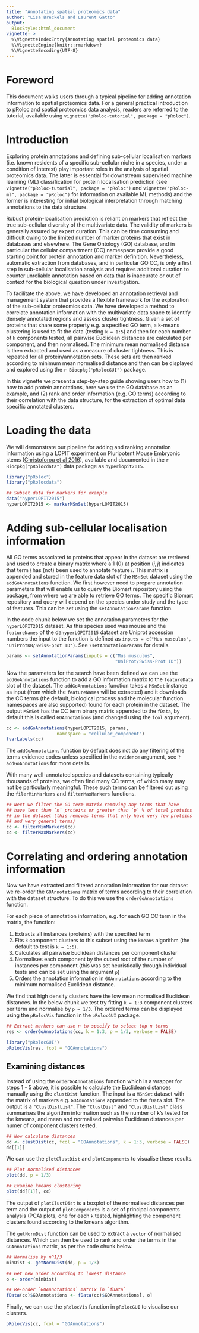 ```yaml
--- 
title: "Annotating spatial proteomics data" 
author: "Lisa Breckels and Laurent Gatto" 
output:  
  BiocStyle::html_document
vignette: >
  %\VignetteIndexEntry{Annotating spatial proteomics data} 
  %\VignetteEngine{knitr::rmarkdown}
  %\VignetteEncoding{UTF-8}
---
```

  
# Foreword
This document walks users through a typical pipeline for adding annotation information to spatial proteomics data. For a general practical introduction to pRoloc and spatial proteomics data analysis, readers are referred to the tutorial, available using `vignette("pRoloc-tutorial", package = "pRoloc")`. 

# Introduction
Exploring protein annotations and defining sub-cellular localisation markers (i.e. known residents of a specific sub-cellular niche in a species, under a condition of interest) play important roles in the analysis of spatial proteomics data. The latter is essential for downstream supervised machine learning (ML) classification for protein localisation prediction (see `vignette("pRoloc-tutorial", package = "pRoloc")` and `vignette("pRoloc-ml", package = "pRoloc")` for information on available ML methods) and the former is interesting for initial biological interpretation through matching annotations to the data structure. 

Robust protein-localisation prediction is reliant on markers that reflect the true sub-cellular diversity of the multivariate data. The validity of markers is generally assured by expert curation. This can be time consuming and difficult owing to the limited number of marker proteins that exist in databases and elsewhere. The Gene Ontology (GO) database, and in particular the cellular compartment (CC) namespace provide a good starting point for protein annotation and marker definition. Nevertheless, automatic extraction from databases, and in particular GO CC, is only a first step in sub-cellular localisation analysis and requires additional curation to counter unreliable annotation based on data that is inaccurate or out of context for the biological question under investigation.

To facilitate the above, we have developed an annotation retrieval and management system that provides a flexible framework for the exploration of the sub-cellular proteomics data. We have developed a method to correlate annotation information with the multivariate data space to identify densely annotated regions and assess cluster tightness. Given a set of proteins that share some property e.g. a specified GO term, a k-means clustering is used to fit the data (testing `k = 1:5`) and then for each number of `k` components tested, all pairwise Euclidean distances are calculated per component, and then normalised. The minimum mean normalised distance is then extracted and used as a measure of cluster tightness. This is repeated for all protein/annotation sets. These sets are then ranked according to minimum mean normalised distance and then can be displayed and explored using the `r Biocpkg("pRolocGUI")` package.

In this vignette we present a step-by-step guide showing users how to (1) how to add protein annotations, here we use the GO database as an example, and (2) rank and order information (e.g. GO terms) according to their correlation with the data structure, for the extraction of optimal data specific annotated clusters. 

# Loading the data 
We will demonstrate our pipeline for adding and ranking annotation information using a LOPIT experiment on Pluripotent Mouse Embryonic stems ([Christoforou et al 2016](http://www.nature.com/ncomms/2016/160112/ncomms9992/full/ncomms9992.html)), available and documented in the `r Biocpkg("pRolocdata")` data package as `hyperlopit2015`.

```r
library("pRoloc")
library("pRolocdata")

## Subset data for markers for example
data("hyperLOPIT2015")
hyperLOPIT2015 <- markerMSnSet(hyperLOPIT2015)
```

# Adding sub-cellular localisation information
All GO terms associated to proteins that appear in the dataset are retrieved and used to create a binary matrix where a 1 (0) at position $(i,j)$ indicates that term $j$ has (not) been used to annotate feature $i$. This matrix is appended and stored in the feature data slot of the `MSnSet` dataset using the `addGoAnnotations` function. We first however need to prepare annotation parameters that will enable us to query the Biomart repository using the \Biocpkg{biomaRt} package, from where we are able to retrieve GO terms. The specific Biomart repository and query
will depend on the species under study and the type of features. This can be set using the `setAnnotationParams` function.

In the code chunk below we set the annotation parameters for the `hyperLOPIT2015` dataset. As this species used was mouse and the `featureNames` of the da`hyperLOPIT2015` dataset are Uniprot accession numbers the input to the function is defined as `inputs = c("Mus musculus", "UniProtKB/Swiss-prot ID")`. See `?setAnnotationParams` for details.

```r
params <- setAnnotationParams(inputs = c("Mus musculus", 
                                         "UniProt/Swiss-Prot ID"))
```

Now the parameters for the search have been defined we can use the `addGoAnnotations` function to add a GO information matrix to the `featureData` slot of the dataset. The `addGoAnnotations` function takes a `MSnSet` instance as input (from which the `featureNames` will be extracted) and it downloads the CC terms (the default, biological process and the molecular function namespaces are also supported) found for each protein in the dataset. The output `MSnSet` has the CC term binary matrix appended to the `fData`, by default this is called `GOAnnotations` (and changed using the `fcol` argument).

```r
cc <- addGoAnnotations(hyperLOPIT2015, params, 
                   namespace = "cellular_component")
fvarLabels(cc)
```

The `addGoAnnotations` function by defualt does not do any filtering of the terms evidence codes unless specified in the `evidence` argument, see `?addGoAnnotations` for more details. 

With many well-annotated species and datasets containing typically thousands of proteins, we often find many CC terms, of which many may not be particularly meaningful. These such terms can be filtered out using the `filerMinMarkers` and `filterMaxMarkers` functions.

```r
## Next we filter the GO term matrix removing any terms that have
## have less than `n` proteins or greater than `p` % of total proteins 
## in the dataset (this removes terms that only have very few proteins 
## and very general terms)
cc <- filterMinMarkers(cc)
cc <- filterMaxMarkers(cc)
```

# Correlating and ordering annotation information
Now we have extracted and filtered annotation information for our dataset we re-order the `GOAnnotations` matrix of terms according to their correlation with the dataset structure. To do this we use the `orderGoAnnotations` function. 

For each piece of annotation information, e.g. for each GO CC term in the matrix, the function:

1. Extracts all instances (proteins) with the specified term
2. Fits `k` component clusters to this subset using the `kmeans` algorithm (the default to test is `k = 1:5`).
3. Calculates all pairwise Euclidean distances per component cluster
4. Normalises each component by the cubed root of the number of instances per component (this was set heuristically through individual tests and can be set using the argument `p`)
5. Orders the annotation information in `GOAnnotations` according to the minimum normalised Euclidean distance.

We find that high density clusters have the low mean normalised Euclidean distances. In the below chunk we test try fitting `k = 1:3` component clusters per term and normalise by `p = 1/3`. The ordered terms can be displayed using the `pRolocVis` function in the `pRolocGUI` package.

```r
## Extract markers can use n to specify to select top n terms
res <- orderGoAnnotations(cc, k = 1:3, p = 1/3, verbose = FALSE)
```

```r
library("pRolocGUI")
pRolocVis(res, fcol = "GOAnnotations")
```

## Examining distances
Instead of using the `orderGoAnnotations` function which is a wrapper for steps 1 - 5 above, it is possible to calculate the Euclidean distances manually using the `clustDist` function. The input is a `MSnSet` dataset with the matrix of markers e.g. `GOAnnotations` appended to the `fData` slot. The output is a `"ClustDistList"`. The `"ClustDist"` and `"ClustDistList"` class summarises the algorithm information such as the number of k's tested for the kmeans, and mean and normalised pairwise Euclidean distances per numer of component clusters tested. 

```r
## Now calculate distances
dd <- clustDist(cc, fcol = "GOAnnotations", k = 1:3, verbose = FALSE)
dd[[1]]
```

We can use the `plotClustDist` and `plotComponents` to visualise these results. 

```r
## Plot normalised distances 
plot(dd, p = 1/3)

## Examine kmeans clustering
plot(dd[[1]], cc)
```

The output of `plotClustDist` is a boxplot of the normalised distances per term and the output of `plotComponents` is a set of principal components analysis (PCA) plots, one for each `k` tested, highlighting the component clusters found according to the kmeans algorithm. 

The `getNormDist` function can be used to extract a `vector` of normalised distances. Which can then be used to rank and order the terms in the `GOAnnotations` matrix, as per the code chunk below. 

```r
## Normalise by n^1/3
minDist <- getNormDist(dd, p = 1/3)

## Get new order according to lowest distance
o <- order(minDist)

## Re-order `GOAnnotations` matrix in `fData`
fData(cc)$GOAnnotations <- fData(cc)$GOAnnotations[, o]
```

Finally, we can use the `pRolocVis` function in `pRolocGUI` to visualise our clusters. 

```r
pRolocVis(cc, fcol = "GOAnnotations")
```